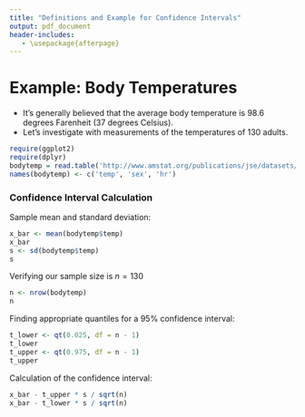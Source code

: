 ```yaml
---
title: "Definitions and Example for Confidence Intervals"
output: pdf_document
header-includes:
   - \usepackage{afterpage}
---
```


\afterpage{\null\newpage\null\newpage}

\newpage

# Example: Body Temperatures

* It's generally believed that the average body temperature is 98.6 degrees Farenheit (37 degrees Celsius).
* Let's investigate with measurements of the temperatures of 130 adults.

```r
require(ggplot2)
require(dplyr)
bodytemp = read.table('http://www.amstat.org/publications/jse/datasets/normtemp.dat.txt')
names(bodytemp) <- c('temp', 'sex', 'hr')
```

### Confidence Interval Calculation

Sample mean and standard deviation:

```r
x_bar <- mean(bodytemp$temp)
x_bar
s <- sd(bodytemp$temp)
s
```

Verifying our sample size is $n = 130$

```r
n <- nrow(bodytemp)
n
```

Finding appropriate quantiles for a 95% confidence interval:

```r
t_lower <- qt(0.025, df = n - 1)
t_lower
t_upper <- qt(0.975, df = n - 1)
t_upper
```

Calculation of the confidence interval:

```r
x_bar - t_upper * s / sqrt(n)
x_bar - t_lower * s / sqrt(n)
```





